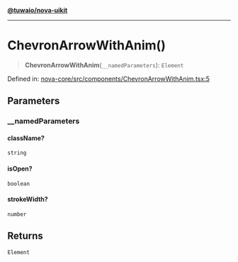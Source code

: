 [**@tuwaio/nova-uikit**](../../../README.md)

***

# ChevronArrowWithAnim()

> **ChevronArrowWithAnim**(`__namedParameters`): `Element`

Defined in: [nova-core/src/components/ChevronArrowWithAnim.tsx:5](https://github.com/TuwaIO/nova-uikit/blob/4b877e5de18d002fe5c470bf137b01e9db4fd576/packages/nova-core/src/components/ChevronArrowWithAnim.tsx#L5)

## Parameters

### \_\_namedParameters

#### className?

`string`

#### isOpen?

`boolean`

#### strokeWidth?

`number`

## Returns

`Element`
